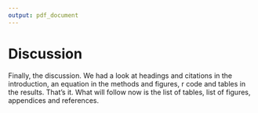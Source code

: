 ```yaml
---
output: pdf_document
---
```


# Discussion

Finally, the discussion. We had a look at headings and citations in the introduction, an equation in the methods and figures, r code and tables in the results. That's it. What will follow now is the list of tables, list of figures, appendices and references.

